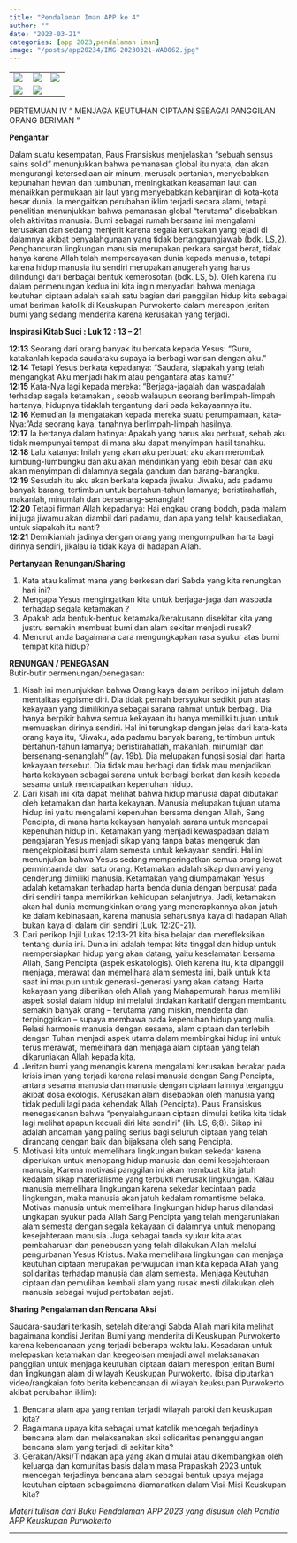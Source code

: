 ```yaml
---
title: "Pendalaman Iman APP ke 4"
author: ""
date: "2023-03-21"
categories: [app 2023,pendalaman iman]
image: "/posts/app20234/IMG-20230321-WA0062.jpg"
---
```


|                                                 |                                              |                                              |
|-------------------------|------------------------|------------------------|
| ![](/posts/app20234/IMG-20230321-WA0030(1).jpg) | ![](/posts/app20234/IMG-20230321-WA0034.jpg) | ![](/posts/app20234/IMG-20230321-WA0036.jpg) |
| ![](/posts/app20234/IMG-20230321-WA0037.jpg)    | ![](/posts/app20234/IMG-20230321-WA0035.jpg) |                                              |

PERTEMUAN IV “ MENJAGA KEUTUHAN CIPTAAN SEBAGAI PANGGILAN ORANG BERIMAN ”

**Pengantar**\

Dalam suatu kesempatan, Paus Fransiskus menjelaskan “sebuah sensus sains solid” menunjukkan bahwa pemanasan global itu nyata, dan akan mengurangi ketersediaan air minum, merusak pertanian, menyebabkan kepunahan hewan dan tumbuhan, meningkatkan keasaman laut dan menaikkan permukaan air laut yang menyebabkan kebanjiran di kota-kota besar dunia. Ia mengaitkan perubahan iklim terjadi secara alami, tetapi penelitian menunjukkan bahwa pemanasan global “terutama” disebabkan oleh aktivitas manusia. Bumi sebagai rumah bersama ini mengalami kerusakan dan sedang menjerit karena segala kerusakan yang tejadi di dalamnya akibat penyalahgunaan yang tidak bertanggungjawab (bdk. LS,2). Penghancuran lingkungan manusia merupakan perkara sangat berat, tidak hanya karena Allah telah mempercayakan dunia kepada manusia, tetapi karena hidup manusia itu sendiri merupakan anugerah yang harus dilindungi dari berbagai bentuk kemerosotan (bdk. LS, 5). Oleh karena itu dalam permenungan kedua ini kita ingin menyadari bahwa menjaga keutuhan ciptaan adalah salah satu bagian dari panggilan hidup kita sebagai umat beriman katolik di Keuskupan Purwokerto dalam merespon jeritan bumi yang sedang menderita karena kerusakan yang terjadi.

**Inspirasi Kitab Suci : Luk 12 : 13 – 21**\

**12:13** Seorang dari orang banyak itu berkata kepada Yesus: "Guru, katakanlah kepada saudaraku supaya ia berbagi warisan dengan aku."\
**12:14** Tetapi Yesus berkata kepadanya: "Saudara, siapakah yang telah mengangkat Aku menjadi hakim atau pengantara atas kamu?"\
**12:15** Kata-Nya lagi kepada mereka: "Berjaga-jagalah dan waspadalah terhadap segala ketamakan , sebab walaupun seorang berlimpah-limpah hartanya, hidupnya tidaklah tergantung dari pada kekayaannya itu.\
**12:16** Kemudian Ia mengatakan kepada mereka suatu perumpamaan, kata-Nya: "Ada seorang kaya, tanahnya berlimpah-limpah hasilnya.\
**12:17** Ia bertanya dalam hatinya: Apakah yang harus aku perbuat, sebab aku tidak mempunyai tempat di mana aku dapat menyimpan hasil tanahku.\
**12:18** Lalu katanya: Inilah yang akan aku perbuat; aku akan merombak lumbung-lumbungku dan aku akan mendirikan yang lebih besar dan aku akan menyimpan di dalamnya segala gandum dan barang-barangku.\
**12:19** Sesudah itu aku akan berkata kepada jiwaku: Jiwaku, ada padamu banyak barang, tertimbun untuk bertahun-tahun lamanya; beristirahatlah, makanlah, minumlah dan bersenang-senanglah!\
**12:20** Tetapi firman Allah kepadanya: Hai engkau orang bodoh, pada malam ini juga jiwamu akan diambil dari padamu, dan apa yang telah kausediakan, untuk siapakah itu nanti?\
**12:21** Demikianlah jadinya dengan orang yang mengumpulkan harta bagi dirinya sendiri, jikalau ia tidak kaya di hadapan Allah.

**Pertanyaan Renungan/Sharing**\

1.  Kata atau kalimat mana yang berkesan dari Sabda yang kita renungkan hari ini?\
2.  Mengapa Yesus mengingatkan kita untuk berjaga-jaga dan waspada terhadap segala ketamakan ?\
3.  Apakah ada bentuk-bentuk ketamaka/kerakusann disekitar kita yang justru semakin membuat bumi dan alam sekitar menjadi rusak?\
4.  Menurut anda bagaimana cara mengungkapkan rasa syukur atas bumi tempat kita hidup?\

**RENUNGAN / PENEGASAN**\
Butir-butir permenungan/penegasan:\

1.  Kisah ini menunjukkan bahwa Orang kaya dalam perikop ini jatuh dalam mentalitas egoisme diri. Dia tidak pernah bersyukur sedikit pun atas kekayaan yang dimilikinya sebagai sarana rahmat untuk berbagi. Dia hanya berpikir bahwa semua kekayaan itu hanya memiliki tujuan untuk memuaskan dirinya sendiri. Hal ini terungkap dengan jelas dari kata-kata orang kaya itu, “Jiwaku, ada padamu banyak barang, tertimbun untuk bertahun-tahun lamanya; beristirahatlah, makanlah, minumlah dan bersenang-senanglah!” (ay. 19b). Dia melupakan fungsi sosial dari harta kekayaan tersebut. Dia tidak mau berbagi dan tidak mau menjadikan harta kekayaan sebagai sarana untuk berbagi berkat dan kasih kepada sesama untuk mendapatkan kepenuhan hidup. 
2.  Dari kisah ini kita dapat melihat bahwa hidup manusia dapat dibutakan oleh ketamakan dan harta kekayaan. Manusia melupakan tujuan utama hidup ini yaitu mengalami kepenuhan bersama dengan Allah, Sang Pencipta, di mana harta kekayaan hanyalah sarana untuk mencapai kepenuhan hidup ini. Ketamakan yang menjadi kewaspadaan dalam pengajaran Yesus menjadi sikap yang tanpa batas mengeruk dan mengekploitasi bumi alam semesta untuk kekayaan sendiri. Hal ini menunjukan bahwa Yesus sedang memperingatkan semua orang lewat permintaanda dari satu orang. Ketamakan adalah sikap duniawi yang cenderung dimiliki manusia. Ketamakan yang diumpamakan Yesus adalah ketamakan terhadap harta benda dunia dengan berpusat pada diri sendiri tanpa memikirkan kehidupan selanjutnya. Jadi, ketamakan akan hal dunia memungkinkan orang yang menerapkannya akan jatuh ke dalam kebinasaan, karena manusia seharusnya kaya di hadapan Allah bukan kaya di dalam diri sendiri (Luk. 12:20-21).\
3.  Dari perikop Injil Lukas 12:13-21 kita bisa belajar dan merefleksikan tentang dunia ini. Dunia ini adalah tempat kita tinggal dan hidup untuk mempersiapkan hidup yang akan datang, yaitu keselamatan bersama Allah, Sang Pencipta (aspek eskatologis). Oleh karena itu, kita dipanggil menjaga, merawat dan memelihara alam semesta ini, baik untuk kita saat ini maupun untuk generasi-generasi yang akan datang. Harta kekayaan yang diberikan oleh Allah yang Mahapemurah harus memiliki aspek sosial dalam hidup ini melalui tindakan karitatif dengan membantu semakin banyak orang – terutama yang miskin, menderita dan terpinggirkan – supaya membawa pada kepenuhan hidup yang mulia. Relasi harmonis manusia dengan sesama, alam ciptaan dan terlebih dengan Tuhan menjadi aspek utama dalam membingkai hidup ini untuk terus merawat, memelihara dan menjaga alam ciptaan yang telah dikaruniakan Allah kepada kita.\
4.  Jeritan bumi yang menangis karena mengalami kerusakan berakar pada krisis iman yang terjadi karena relasi manusia dengan Sang Pencipta, antara sesama manusia dan manusia dengan ciptaan lainnya terganggu akibat dosa ekologis. Kerusakan alam disebabkan oleh manusia yang tidak peduli lagi pada kehendak Allah (Pencipta). Paus Fransiskus menegaskanan bahwa “penyalahgunaan ciptaan dimulai ketika kita tidak lagi melihat apapun kecuali diri kita sendiri” (lih. LS, 6;8). Sikap ini adalah ancaman yang paling serius bagi seluruh ciptaan yang telah dirancang dengan baik dan bijaksana oleh sang Pencipta.\
5.  Motivasi kita untuk memelihara lingkungan bukan sekedar karena diperlukan untuk menopang hidup manusia dan demi kesejahteraan manusia, Karena motivasi panggilan ini akan membuat kita jatuh kedalam sikap materialisme yang terbukti merusak lingkungan. Kalau manusia memelihara lingkungan karena sekedar kecintaan pada lingkungan, maka manusia akan jatuh kedalam romantisme belaka. Motivas manusia untuk memelihara lingkungan hidup harus dilandasi ungkapan syukur pada Allah Sang Pencipta yang telah mengaruniakan alam semesta dengan segala kekayaan di dalamnya untuk menopang kesejahteraan manusia. Juga sebagai tanda syukur kita atas pembaharuan dan penebusan yang telah dilakukan Allah melalui pengurbanan Yesus Kristus. Maka memelihara lingkungan dan menjaga keutuhan ciptaan merupakan perwujudan iman kita kepada Allah yang solidaritas terhadap manusia dan alam semesta. Menjaga Keutuhan ciptaan dan pemulihan kembali alam yang rusak mesti dilakukan oleh manusia sebagai wujud pertobatan sejati.\

**Sharing Pengalaman dan Rencana Aksi**

Saudara-saudari terkasih, setelah diterangi Sabda Allah mari kita melihat bagaimana kondisi Jeritan Bumi yang menderita di Keuskupan Purwokerto karena kebencanaan yang terjadi beberapa waktu lalu. Kesadaran untuk melepaskan ketamakan dan keegeoisan menjadi awal melaksanakan panggilan untuk menjaga keutuhan ciptaan dalam merespon jeritan Bumi dan lingkungan alam di wilayah Keuskupan Purwokerto. (bisa diputarkan video/rangkaian foto berita kebencanaan di wilayah keuksupan Purwokerto akibat perubahan iklim):\

1. Bencana alam apa yang rentan terjadi wilayah paroki dan keuskupan kita?\
2. Bagaimana upaya kita sebagai umat katolik mencegah terjadinya bencana alam dan melaksanakan aksi solidaritas penanggulangan bencana alam yang terjadi di sekitar kita?\
3. Gerakan/Aksi/Tindakan apa yang akan dimulai atau dikembangkan oleh keluarga dan komunitas basis dalam masa Prapaskah 2023 untuk mencegah terjadinya bencana alam sebagai bentuk upaya mejaga keutuhan ciptaan sebagaimana diamanatkan dalam Visi-Misi Keuskupan kita?

*Materi tulisan dari Buku Pendalaman APP 2023 yang disusun oleh Panitia APP Keuskupan Purwokerto*

------------------------------------------------------------------------
